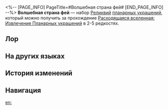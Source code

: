 <%-- [PAGE_INFO]
PageTitle=#Волшебная страна фей#
[END_PAGE_INFO] --%>
{{Набор Реликвий Инфобокс
|id           = 83214
|Изображение  = Предмет Волшебная страна фей.png
|Тип          = Планарное украшение
|2пБонус      = Когда количество членов отряда на поле боя не равно 4, каждый лишний или отсутствующий союзник повышает наносимый владельцем и его духом памяти урон на 9% и 12% соответственно. Этот эффект может складываться до 4/3 раз.
|Сфера        = Домик для сна в Меморном лабиринте
|Вязь         = Дудочка желаний Меморного лабиринта
|Редкость     = 2345
|Источник2.1  = [[Расходящаяся вселенная: Извлечение Планарных украшений]]
|Источник3.1  = [[Расходящаяся вселенная: Извлечение Планарных украшений]]
|Источник4.1  = [[Расходящаяся вселенная: Извлечение Планарных украшений]]
|Источник5.1  = [[Расходящаяся вселенная: Извлечение Планарных украшений]]
|Источник5.2  = [[Синтез реликвий]]
|Свойство1    = 
|Свойство2    = 
|Свойство3    = 
}}
'''Волшебная страна фей''' — набор [[Реликвии|Реликвий]] [[:Категория:Планарные украшения|планарных украшений]], который можно получить за прохождение [[Расходящаяся вселенная: Извлечение Планарных украшений]] в 2-5{{Иконка/Звёзды|1}} редкостях.

==Лор==
{{Реликвия Лор|Волшебная страна фей}}

==На других языках==
{{На других языках
|en   = Arcadia of Woven Dreams
|zhs  = 妖精织梦的乐园
|zht  = 妖精織夢的樂園
|ja   = 夢を紡ぐ妖精の楽園
|ko   = 꿈을 엮는 요정의 낙원
|es   = Paraíso de las hadas tejesueños
|fr   = Arcadie des rêves tissés
|ru   = Волшебная страна фей
|th   = Arcadia of Woven Dreams
|vi   = Thiên Đường Yêu Tinh Dệt Mộng
|de   = Traumwebendes Feenreich
|id   = Arcadia of Woven Dreams
|pt   = Arcádia dos Sonhos Tecidos
}}

==История изменений==
{{История изменений|3.5}}

==Навигация==
{{Наборы реликвий Навбокс}}

[[en:]]